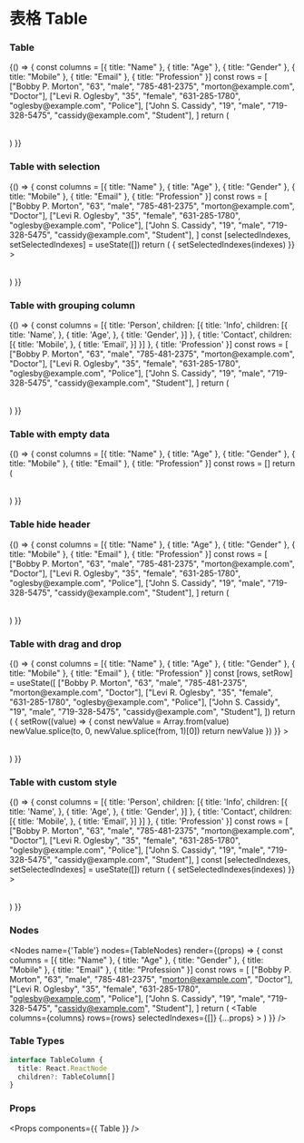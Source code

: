 
<Meta title="Table" component={Table} />

# 表格 Table

### Table

<Preview>
  <Story name="Table">
    {() => {
      const columns = [{ title: "Name" }, { title: "Age" }, { title: "Gender" }, { title: "Mobile" }, { title: "Email" }, { title: "Profession" }]
      const rows = [
        ["Bobby P. Morton", "63", "male", "785-481-2375", "morton@example.com", "Doctor"],
        ["Levi R. Oglesby", "35", "female", "631-285-1780", "oglesby@example.com", "Police"],
        ["John S. Cassidy", "19", "male", "719-328-5475", "cassidy@example.com", "Student"],
      ]
      return (
        <Table
          columns={columns}
          rows={rows}
        ></Table>
      )
    }}
  </Story>
</Preview>

### Table with selection

<Preview>
  <Story name="Table with selection">
    {() => {
      const columns = [{ title: "Name" }, { title: "Age" }, { title: "Gender" }, { title: "Mobile" }, { title: "Email" }, { title: "Profession" }]
      const rows = [
        ["Bobby P. Morton", "63", "male", "785-481-2375", "morton@example.com", "Doctor"],
        ["Levi R. Oglesby", "35", "female", "631-285-1780", "oglesby@example.com", "Police"],
        ["John S. Cassidy", "19", "male", "719-328-5475", "cassidy@example.com", "Student"],
      ]
      const [selectedIndexes, setSelectedIndexes] = useState([])
      return (
        <Table
          columns={columns}
          rows={rows}
          selectedIndexes={selectedIndexes}
          onSelected={(indexes) => { setSelectedIndexes(indexes) }}
        ></Table>
      )
    }}
  </Story>
</Preview>

### Table with grouping column

<Preview>
  <Story name="Table with grouping column">
    {() => {
      const columns = [{
        title: 'Person',
        children: [{
          title: 'Info',
          children: [{
            title: 'Name',
          }, {
            title: 'Age',
          }, {
            title: 'Gender',
          }]
        }, {
          title: 'Contact',
          children: [{
            title: 'Mobile',
          }, {
            title: 'Email',
          }]
        }]
      }, {
        title: 'Profession'
      }]
      const rows = [
        ["Bobby P. Morton", "63", "male", "785-481-2375", "morton@example.com", "Doctor"],
        ["Levi R. Oglesby", "35", "female", "631-285-1780", "oglesby@example.com", "Police"],
        ["John S. Cassidy", "19", "male", "719-328-5475", "cassidy@example.com", "Student"],
      ]
      return (
        <Table
          columns={columns}
          rows={rows}
        ></Table>
      )
    }}
  </Story>
</Preview>

### Table with empty data

<Preview>
  <Story name="Table with empty data">
    {() => {
      const columns = [{ title: "Name" }, { title: "Age" }, { title: "Gender" }, { title: "Mobile" }, { title: "Email" }, { title: "Profession" }]
      const rows = []
      return (
        <Table
          columns={columns}
          rows={rows}
        ></Table>
      )
    }}
  </Story>
</Preview>

### Table hide header

<Preview>
  <Story name="Table hide header">
    {() => {
      const columns = [{ title: "Name" }, { title: "Age" }, { title: "Gender" }, { title: "Mobile" }, { title: "Email" }, { title: "Profession" }]
      const rows = [
        ["Bobby P. Morton", "63", "male", "785-481-2375", "morton@example.com", "Doctor"],
        ["Levi R. Oglesby", "35", "female", "631-285-1780", "oglesby@example.com", "Police"],
        ["John S. Cassidy", "19", "male", "719-328-5475", "cassidy@example.com", "Student"],
      ]
      return (
        <Table
          columns={columns}
          rows={rows}
          hideHeader
        ></Table>
      )
    }}
  </Story>
</Preview>

### Table with drag and drop

<Preview>
  <Story name="Table with drag and drop">
    {() => {
      const columns = [{ title: "Name" }, { title: "Age" }, { title: "Gender" }, { title: "Mobile" }, { title: "Email" }, { title: "Profession" }]
      const [rows, setRow] = useState([
        ["Bobby P. Morton", "63", "male", "785-481-2375", "morton@example.com", "Doctor"],
        ["Levi R. Oglesby", "35", "female", "631-285-1780", "oglesby@example.com", "Police"],
        ["John S. Cassidy", "19", "male", "719-328-5475", "cassidy@example.com", "Student"],
      ])
      return (
        <Table
          columns={columns}
          rows={rows}
          onDragged={(from, to) => {
            setRow((value) => {
              const newValue = Array.from(value)
              newValue.splice(to, 0, newValue.splice(from, 1)[0])
              return newValue
            })
          }}
        ></Table>
      )
    }}
  </Story>
</Preview>

### Table with custom style

<Preview>
  <Story name="Table with custom style">
    {() => {
      const columns = [{
        title: 'Person',
        children: [{
          title: 'Info',
          children: [{
            title: 'Name',
          }, {
            title: 'Age',
          }, {
            title: 'Gender',
          }]
        }, {
          title: 'Contact',
          children: [{
            title: 'Mobile',
          }, {
            title: 'Email',
          }]
        }]
      }, {
        title: 'Profession'
      }]
      const rows = [
        ["Bobby P. Morton", "63", "male", "785-481-2375", "morton@example.com", "Doctor"],
        ["Levi R. Oglesby", "35", "female", "631-285-1780", "oglesby@example.com", "Police"],
        ["John S. Cassidy", "19", "male", "719-328-5475", "cassidy@example.com", "Student"],
      ]
      const [selectedIndexes, setSelectedIndexes] = useState([])
      return (
        <Table
          columns={columns}
          rows={rows}
          customize={{
            HeadCell: {
              extendClassName: 'u-bg-green-400',
            },
            DataCell: {
              extendClassName: 'u-bg-red-400',
              extendStyle: {
                fontStyle: 'italic',
                padding: 20
              },
            },
            Checkbox: {
              Root: {
              }
            }
          }}
          selectedIndexes={selectedIndexes}
          onSelected={(indexes) => { setSelectedIndexes(indexes) }}
        ></Table>
      )
    }}
  </Story>
</Preview>

### Nodes

<Nodes
  name={'Table'}
  nodes={TableNodes}
  render={(props) => {
    const columns = [{ title: "Name" }, { title: "Age" }, { title: "Gender" }, { title: "Mobile" }, { title: "Email" }, { title: "Profession" }]
    const rows = [
      ["Bobby P. Morton", "63", "male", "785-481-2375", "morton@example.com", "Doctor"],
      ["Levi R. Oglesby", "35", "female", "631-285-1780", "oglesby@example.com", "Police"],
      ["John S. Cassidy", "19", "male", "719-328-5475", "cassidy@example.com", "Student"],
    ]
    return (
      <Table
        columns={columns}
        rows={rows}
        selectedIndexes={[]}
        {...props}
      ></Table>
    )
  }}
/>

### Table Types

```typescript
interface TableColumn {
  title: React.ReactNode
  children?: TableColumn[]
}
```

### Props

<Props components={{ Table }} />